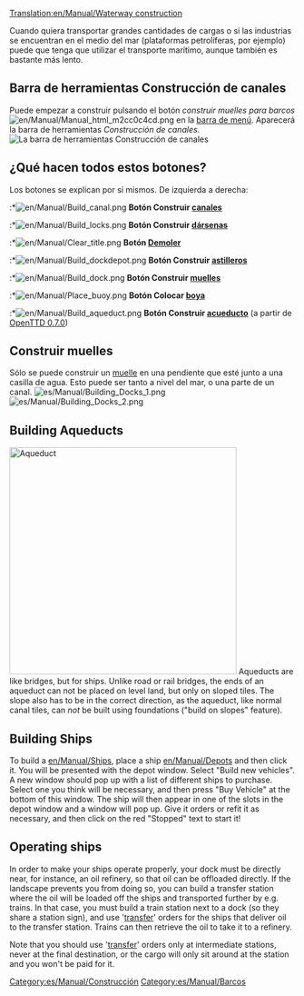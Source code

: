 [[Translation:en/Manual/Waterway construction]]
{{es/Traducción|en/Manual/Waterway construction|70}}
{{es/Manual/Tabla de contenido}}

Cuando quiera transportar grandes cantidades de cargas o si las industrias se encuentran en el medio del mar (plataformas petrolíferas, por ejemplo) puede que tenga que utilizar el transporte marítimo, aunque también es bastante más lento.

==Barra de herramientas Construcción de canales==
Puede empezar a construir pulsando el botón ''construir muelles para barcos'' [[File:en/Manual/Manual html m2cc0c4cd.png]] en la [[es/Manual/Interfaz del juego#la-barra-de-menu|barra de menú]]. Aparecerá la barra de herramientas ''Construcción de canales''.
[[File:es/Manual/Dock toolbar.png|center|frame|La barra de herramientas ''Construcción de canales'']]

==¿Qué hacen todos estos botones?==
Los botones se explican por sí mismos. De izquierda a derecha:
:*[[File:en/Manual/Build canal.png]] '''Botón Construir [[es/Manual/Muelles|canales]]'''
:*[[File:en/Manual/Build locks.png]] '''Botón Construir [[es/Manual/Muelles|dársenas]]'''
:*[[File:en/Manual/Clear title.png]] '''Botón [[es/Manual/Paisaje|Demoler]]'''
:*[[File:en/Manual/Build dockdepot.png]] '''Botón Construir [[es/Manual/Depósitos|astilleros]]'''
:*[[File:en/Manual/Build dock.png]] '''Botón Construir [[es/Manual/Muelles|muelles]]'''
:*[[File:en/Manual/Place buoy.png]] '''Botón Colocar [[es/Boyas|boya]]'''
:*[[File:en/Manual/Build aqueduct.png]] '''Botón Construir [[#construir-acueductos|acueducto]]''' (a partir de [[es/OpenTTD 0.7.0|OpenTTD 0.7.0]])

==Construir muelles==
Sólo se puede construir un [[es/Manual/Muelles|muelle]] en una pendiente que esté junto a una casilla de agua. Esto puede ser tanto a nivel del mar, o una parte de un canal.
[[File:es/Manual/Building Docks 1.png|left]] [[File:es/Manual/Building Docks 2.png]]

{{es/Pendiente de traducción}}

==Building Aqueducts==
[[File:en/Manual/Aqueduct.png|thumb|400px|Aqueduct]]
Aqueducts are like bridges, but for ships. Unlike road or rail bridges, the ends of an aqueduct can not be placed on level land, but only on sloped tiles. The slope also has to be in the correct direction, as the aqueduct, like normal canal tiles, can ''not'' be built using foundations ("build on slopes" feature).<br style="clear:both;">

==Building Ships==
To build a [[en/Manual/Ships]], place a ship [[en/Manual/Depots]] and then click it. You will be presented with the depot window. Select "Build new vehicles". A new window should pop up with a list of different ships to purchase. Select one you think will be necessary, and then press "Buy Vehicle" at the bottom of this window. The ship will then appear in one of the slots in the depot window and a window will pop up. Give it orders or refit it as necessary, and then click on the red "Stopped" text to start it!

==Operating ships==
In order to make your ships operate properly, your dock must be directly near, for instance, an oil refinery, so that oil can be offloaded directly. If the landscape prevents you from doing so, you can build a transfer station where the oil will be loaded off the ships and transported further by e.g. trains. In that case, you must build a train station next to a dock (so they share a station sign), and use '[[en/Manual/Orders#transfer|transfer]]' orders for the ships that deliver oil to the transfer station. Trains can then retrieve the oil to take it to a refinery.

Note that you should use '[[en/Manual/Orders#transfer|transfer]]' orders only at intermediate stations, never at the final destination, or the cargo will only sit around at the station and you won't be paid for it.
[[Category:es/Manual/Construcción]]
[[Category:es/Manual/Barcos]]